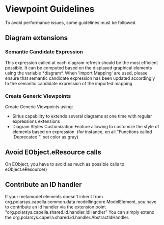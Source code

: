 = Viewpoint Guidelines =

To avoid performance issues, some guidelines must be followed.

== Diagram extensions ==

=== Semantic Candidate Expression ===
This expression called at each diagram refresh should be the most efficient possible. It can be computed based on the displayed graphical elements using the variable *diagram*. When 'Import Mapping' are used, please ensure that semantic candidate expression has been updated accordingly to the semantic candidate expression of the imported mapping

=== Create Generic Viewpoints ===
Create Generic Viewpoints using:
* Sirius capability to extends several diagrams at one time with regular expressions extensions 
* Diagram Styles Customization Feature allowing to customize the style of elements based on expression. (for instance, on all "Functions called 'Deprecated'", set color as gray)

== Avoid EObject.eResource calls ==

On EObject, you have to avoid as much as possible calls to eObject.eResource()


== Contribute an ID handler ==

If your metamodel elements doesn't inherit from org.polarsys.capella.common.data.modellingcore.ModelElement, you have to contribute an Id handler via the extension point "org.polarsys.capella.shared.id.handler.IdHandler"
You can simply extend the org.polarsys.capella.shared.id.handler.AbstractIdHandler.